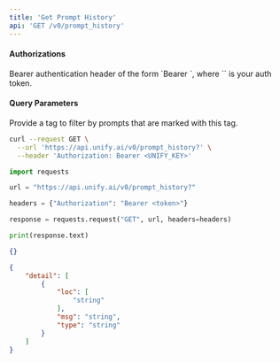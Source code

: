 ```yaml
---
title: 'Get Prompt History'
api: 'GET /v0/prompt_history'
---
```



#### Authorizations

<ParamField header="Authorization" type="string" required="true">
  Bearer authentication header of the form `Bearer <token>`, where `<token>` is your auth token.
</ParamField>

#### Query Parameters

<ParamField query="tag" type="string | null" >
Provide a tag to filter by prompts that are marked with this tag.
</ParamField>

<RequestExample>

```bash cURL
curl --request GET \
  --url 'https://api.unify.ai/v0/prompt_history?' \
  --header 'Authorization: Bearer <UNIFY_KEY>'
```

```python Python
import requests

url = "https://api.unify.ai/v0/prompt_history?"

headers = {"Authorization": "Bearer <token>"}

response = requests.request("GET", url, headers=headers)

print(response.text)
```

</RequestExample>
<ResponseExample>

```json 200
{}
```

```json 422
{
    "detail": [
        {
            "loc": [
                "string"
            ],
            "msg": "string",
            "type": "string"
        }
    ]
}
```

</ResponseExample>

